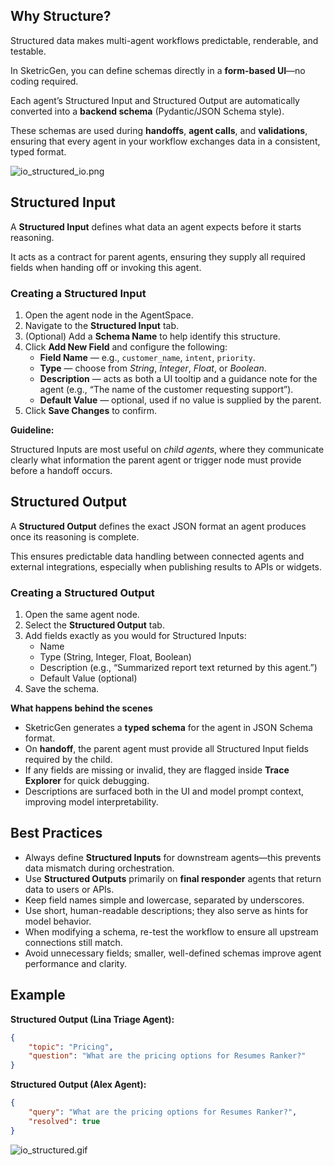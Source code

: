 ## Why Structure?

Structured data makes multi-agent workflows predictable, renderable, and testable.

In SketricGen, you can define schemas directly in a **form-based UI**—no coding required.

Each agent’s Structured Input and Structured Output are automatically converted into a **backend schema** (Pydantic/JSON Schema style).

These schemas are used during **handoffs**, **agent calls**, and **validations**, ensuring that every agent in your workflow exchanges data in a consistent, typed format.

![io_structured_io.png](/images/user-guides/structured-input-output/io_structured_io.png)

## Structured Input

A **Structured Input** defines what data an agent expects before it starts reasoning.

It acts as a contract for parent agents, ensuring they supply all required fields when handing off or invoking this agent.

### Creating a Structured Input

1. Open the agent node in the AgentSpace.
2. Navigate to the **Structured Input** tab.
3. (Optional) Add a **Schema Name** to help identify this structure.
4. Click **Add New Field** and configure the following:
   - **Field Name** — e.g., `customer_name`, `intent`, `priority`.
   - **Type** — choose from _String_, _Integer_, _Float_, or _Boolean_.
   - **Description** — acts as both a UI tooltip and a guidance note for the agent (e.g., “The name of the customer requesting support”).
   - **Default Value** — optional, used if no value is supplied by the parent.
5. Click **Save Changes** to confirm.

**Guideline:**

Structured Inputs are most useful on _child agents_, where they communicate clearly what information the parent agent or trigger node must provide before a handoff occurs.

## Structured Output

A **Structured Output** defines the exact JSON format an agent produces once its reasoning is complete.

This ensures predictable data handling between connected agents and external integrations, especially when publishing results to APIs or widgets.

### Creating a Structured Output

1. Open the same agent node.
2. Select the **Structured Output** tab.
3. Add fields exactly as you would for Structured Inputs:
   - Name
   - Type (String, Integer, Float, Boolean)
   - Description (e.g., “Summarized report text returned by this agent.”)
   - Default Value (optional)
4. Save the schema.

**What happens behind the scenes**

- SketricGen generates a **typed schema** for the agent in JSON Schema format.
- On **handoff**, the parent agent must provide all Structured Input fields required by the child.
- If any fields are missing or invalid, they are flagged inside **Trace Explorer** for quick debugging.
- Descriptions are surfaced both in the UI and model prompt context, improving model interpretability.

## Best Practices

- Always define **Structured Inputs** for downstream agents—this prevents data mismatch during orchestration.
- Use **Structured Outputs** primarily on **final responder** agents that return data to users or APIs.
- Keep field names simple and lowercase, separated by underscores.
- Use short, human-readable descriptions; they also serve as hints for model behavior.
- When modifying a schema, re-test the workflow to ensure all upstream connections still match.
- Avoid unnecessary fields; smaller, well-defined schemas improve agent performance and clarity.

## Example

**Structured Output (Lina Triage Agent):**

```json
{
	"topic": "Pricing",
	"question": "What are the pricing options for Resumes Ranker?"
}
```

**Structured Output (Alex Agent):**

```json
{
	"query": "What are the pricing options for Resumes Ranker?",
	"resolved": true
}
```

![io_structured.gif](/images/user-guides/structured-input-output/io_structured.gif)
